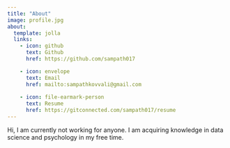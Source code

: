 ```yaml
---
title: "About"
image: profile.jpg
about:
  template: jolla
  links:
    - icon: github
      text: Github
      href: https://github.com/sampath017

    - icon: envelope
      text: Email
      href: mailto:sampathkovvali@gmail.com
      
    - icon: file-earmark-person
      text: Resume
      href: https://gitconnected.com/sampath017/resume
---
```


Hi, I am currently not working for anyone. I am acquiring knowledge in data science and psychology in my free time.